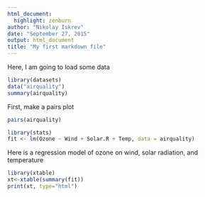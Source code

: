 ```yaml
---
html_document:
  highlight: zenburn
author: "Nikolay Iskrev"
date: "September 27, 2015"
output: html_document
title: "My first markdown file"
---
```


Here, I am going to load some data

```r
library(datasets)
data("airquality")
summary(airquality)
```

First, make a pairs plot
```r
pairs(airquality)

```

```r
library(stats)
fit <- lm(Ozone ~ Wind + Solar.R + Temp, data = airquality)
```

Here is a regression model of ozone on wind, solar radiation, and temperature
```r
library(xtable)
xt<-xtable(summary(fit))
print(xt, type="html")
```

